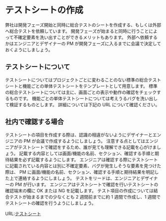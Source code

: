 # テストシートの作成

弊社は開発フェーズ開始と同時に総合テストのシートを作成する、もしくは外部へ総合テストを依頼しています。
開発フェーズが始まると同時に行うことによって不確定要素を洗い出すことができるメリットもあります。
外部へ依頼するかはエンジニアとデザイナーの PM が開発フェーズに入るまでに会議で決定しておくようにしましょう。

## テストシートについて

テストシートについてはプロジェクトごとに変わることのない標準の総合テストシートと機能ごとの単体テストシートをテンプレートとして用意します。
標準の総合テストシートについては主に、画面ごとの表示や動作の確認をチェックするものです。
機能ごとの単体テストシートについては考えうるバグを洗い出して検証するものとします。
詳細については下記の URL について確認ください。

## 社内で確認する場合

テストシートの項目を作成する際は、認識の相違がないようにデザイナーとエンジニアの PM が会議で作成するようにしましょう。
注意する点としてはエンジニアがテストシートで確認をするため、誰が見ても理解できる記載を心がけましょう。
記載する内容としては画面/機能の名前、セクション、確認する手順と期待結果を必ず記載するようにします。
エンジニアは確認する際にテストシートに記載されている内容とは別に不確定要素、バグが発生しそうな要素を見つけた際は、
PM に画面/機能の名前、セクション、確認する手順と期待結果を明記した上で連絡するようにしましょう。
テストをリードは、エンジニアとデザイナーの PM が行います。
エンジニアはテストシートで確認を行いテストシートの確認端末の欄に OK または NG を記載します。
テスト項目の作成については結合テストが始まるまでの少なくとも 2 週間前までに約 1 週間で作成し、1 週間でテストシートの確認を行うようにしましょう。

URL:[テストシート](https://docs.google.com/spreadsheets/d/1eUnFwq19Nc_ycrztxW53boS2ti01NEMf-Q2EcoF2Z70/edit#gid=713460760)

